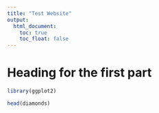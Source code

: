```yaml
---
title: "Test Website"
output: 
  html_document:
    toc: true
    toc_float: false
---
```

# Heading for the first part
```r
library(ggplot2)

head(diamonds)
```